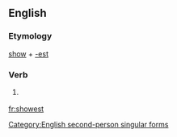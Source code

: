 ==English==

===Etymology===
[[show]] + [[-est]]

===Verb===
{{infl|en|verb form}}

# {{archaic}} {{form of|Second-person singular simple present form of|show}}

[[Category:English second-person singular forms]]

[[fr:showest]]
